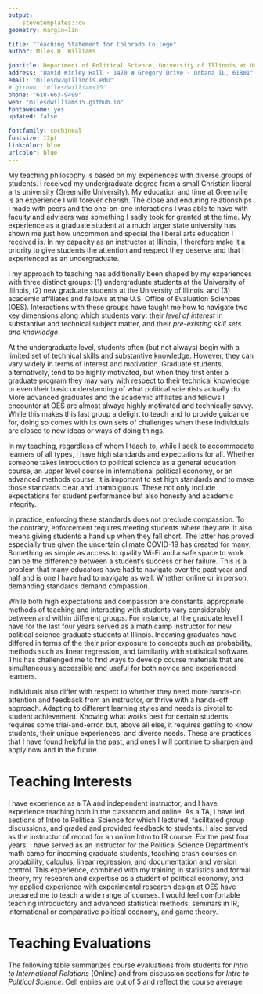 ```yaml
---
output: 
    stevetemplates::cv
geometry: margin=1in

title: "Teaching Statement for Colorado College"
author: Miles D. Williams

jobtitle: Department of Political Science, University of Illinois at Urbana-Champaign
address: "David Kinley Hall · 1470 W Gregory Drive · Urbana IL, 61801"
email: "milesdw2@illinois.edu"
# github: "milesdwilliams15"
phone: "618-663-9499"
web: "milesdwilliams15.github.io"
fontawesome: yes
updated: false

fontfamily: cochineal
fontsize: 12pt
linkcolor: blue
urlcolor: blue
---
```


\vspace*{10mm}

My teaching philosophy is based on my experiences with diverse groups of students. I received my undergraduate degree from a small Christian liberal arts university (Greenville University). My education and time at Greenville is an experience I will forever cherish. The close and enduring relationships I made with peers and the one-on-one interactions I was able to have with faculty and advisers was something I sadly took for granted at the time. My experience as a graduate student at a much larger state university has shown me just how uncommon and special the liberal arts education I received is. In my capacity as an instructor at Illinois, I therefore make it a priority to give students the attention and respect they deserve and that I experienced as an undergraduate. 

I my approach to teaching has additionally been shaped by my experiences with three distinct groups: (1) undergraduate students at the University of Illinois, (2) new graduate students at the University of Illinois, and (3) academic affiliates and fellows at the U.S. Office of Evaluation Sciences (OES). Interactions with these groups have taught me how to navigate two key dimensions along which students vary: their *level of interest* in substantive and technical subject matter, and their *pre-existing skill sets and knowledge*. 

At the undergraduate level, students often (but not always) begin with a limited set of technical skills and substantive knowledge. However, they can vary widely in terms of interest and motivation. Graduate students, alternatively, tend to be highly motivated, but when they first enter a graduate program they may vary with respect to their technical knowledge, or even their basic understanding of what political scientists actually do. More advanced graduates and the academic affiliates and fellows I encounter at OES are almost always highly motivated and technically savvy. While this makes this last group a delight to teach and to provide guidance for, doing so comes with its own sets of challenges when these individuals are closed to new ideas or ways of doing things.

In my teaching, regardless of whom I teach to, while I seek to accommodate learners of all types, I have high standards and expectations for all. Whether someone takes introduction to political science as a general education course, an upper level course in international political economy, or an advanced methods course, it is important to set high standards and to make those standards clear and unambiguous. These not only include expectations for student performance but also honesty and academic integrity.

In practice, enforcing these standards does not preclude compassion. To the contrary, enforcement requires meeting students where they are. It also means giving students a hand up when they fall short. The latter has proved especially true given the uncertain climate COVID-19 has created for many. Something as simple as access to quality Wi-Fi and a safe space to work can be the difference between a student's success or her failure. This is a problem that many educators have had to navigate over the past year and half and is one I have had to navigate as well. Whether online or in person, demanding standards demand compassion. 

While both high expectations and compassion are constants, appropriate methods of teaching and interacting with students vary considerably between and within different groups. For instance, at the graduate level I have for the last four years served as a math camp instructor for new political science graduate students at Illinois. Incoming graduates have differed in terms of the their prior exposure to concepts such as probability, methods such as linear regression, and familiarity with statistical software. This has challenged me to find ways to develop course materials that are simultaneously accessible and useful for both novice and experienced learners. 

Individuals also differ with respect to whether they need more hands-on attention and feedback from an instructor, or thrive with a hands-off approach. Adapting to different learning styles and needs is pivotal to student achievement. Knowing what works best for certain students requires some trial-and-error, but, above all else, it requires getting to know students, their unique experiences, and diverse needs. These are practices that I have found helpful in the past, and ones I will continue to sharpen and apply now and in the future.


# Teaching Interests

I have experience as a TA and independent instructor, and I have experience teaching both in the classroom and online. As a TA, I have led sections of Intro to Political Science for which I lectured, facilitated group discussions, and graded and provided feedback to students. I also served as the instructor of record for an online Intro to IR course. For the past four years, I have served as an instructor for the Political Science Department's math camp for incoming graduate students, teaching crash courses on probability, calculus, linear regression, and documentation and version control. This experience, combined with my training in statistics and formal theory, my research and expertise as a student of political economy, and my applied experience with experimental research design at OES have prepared me to teach a wide range of courses. I would feel comfortable teaching introductory and advanced statistical methods, seminars in IR, international or comparative political economy, and game theory.


# Teaching Evaluations

The following table summarizes course evaluations from students for *Intro to International Relations* (Online) and from discussion sections for *Intro to Political Science*. Cell entries are out of 5 and reflect the course average.

\begin{center}

```r
library(kableExtra)
library(tidyverse)
df <- tibble(
  " " = c("Teaching Effectiveness",
          "Learned Something New",
          "Respect for Students",
          "Instructor Accessibility",
          "Course Quality"),
  "\\textit{Intro to IR}" = c('4.0', '5.0', '5.0', '4.25', '4.5'),
  "\\textit{Intro to Poli. Sci.}" = c('4.0', "$^\\text{a}$", '4.8', '4.5', '4.2')
)
kbl(df, digits = 1, booktabs = TRUE,
    escape = F) %>%
  add_footnote(
    threeparttable = TRUE,
    label = "Not asked"
  )
```

\end{center}